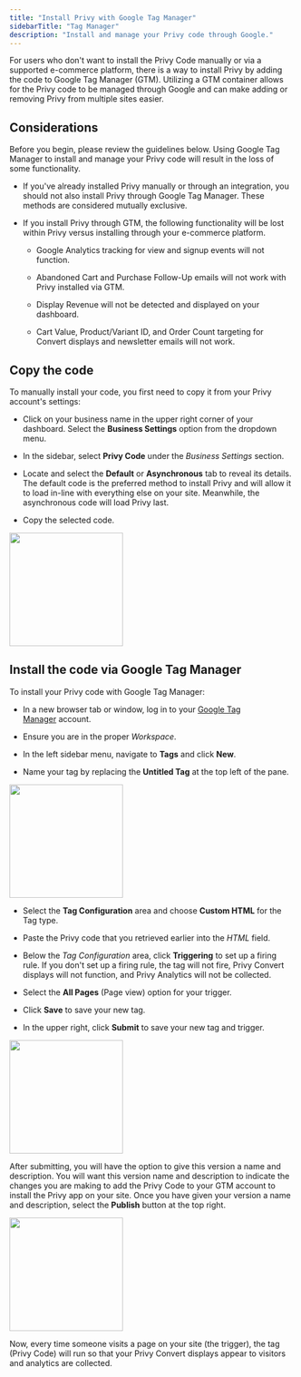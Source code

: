 ```yaml
---
title: "Install Privy with Google Tag Manager"
sidebarTitle: "Tag Manager"
description: "Install and manage your Privy code through Google."
---
```


For users who don't want to install the Privy Code manually or via a supported e-commerce platform, there is a way to install Privy by adding the code to Google Tag Manager (GTM). Utilizing a GTM container allows for the Privy code to be managed through Google and can make adding or removing Privy from multiple sites easier. 

## Considerations

Before you begin, please review the guidelines below. Using Google Tag Manager to install and manage your Privy code will result in the loss of some functionality. 

* If you've already installed Privy manually or through an integration, you should not also install Privy through Google Tag Manager. These methods are considered mutually exclusive. 

* If you install Privy through GTM, the following functionality will be lost within Privy versus installing through your e-commerce platform.

  * Google Analytics tracking for view and signup events will not function. 

  * Abandoned Cart and Purchase Follow-Up emails will not work with Privy installed via GTM.

  * Display Revenue will not be detected and displayed on your dashboard.

  * Cart Value, Product/Variant ID, and Order Count targeting for Convert displays and newsletter emails will not work.

## Copy the code

To manually install your code, you first need to copy it from your Privy account's settings:

* Click on your business name in the upper right corner of your dashboard. Select the **Business Settings** option from the dropdown menu. 

* In the sidebar, select **Privy Code** under the *Business Settings* section. 

* Locate and select the **Default** or **Asynchronous** tab to reveal its details. The default code is the preferred method to install Privy and will allow it to load in-line with everything else on your site. Meanwhile, the asynchronous code will load Privy last. 

* Copy the selected code. 

<img height="200" src="/images/integrations/copy-privy-code.gif" />

## Install the code via Google Tag Manager

To install your Privy code with Google Tag Manager:

* In a new browser tab or window, log in to your [Google Tag Manager](https://marketingplatform.google.com/about/tag-manager/) account.

* Ensure you are in the proper *Workspace*. 

* In the left sidebar menu, navigate to **Tags** and click **New**.

* Name your tag by replacing the **Untitled Tag** at the top left of the pane.

<img height="200" src="/images/integrations/gtm-create-tag.gif" />

* Select the **Tag Configuration** area and choose **Custom HTML** for the Tag type.

* Paste the Privy code that you retrieved earlier into the *HTML* field.

* Below the *Tag Configuration* area, click **Triggering** to set up a firing rule. If you don't set up a firing rule, the tag will not fire, Privy Convert displays will not function, and Privy Analytics will not be collected.

* Select the **All Pages** (Page view) option for your trigger. 

* Click **Save** to save your new tag.

* In the upper right, click **Submit** to save your new tag and trigger. 

<img height="200" src="/images/integrations/gtm-save-and-submit-tag.gif" />

After submitting, you will have the option to give this version a name and description. You will want this version name and description to indicate the changes you are making to add the Privy Code to your GTM account to install the Privy app on your site. Once you have given your version a name and description, select the **Publish** button at the top right. 

<img height="200" src="/images/integrations/gtm-publish-changes.png" />

Now, every time someone visits a page on your site (the trigger), the tag (Privy Code) will run so that your Privy Convert displays appear to visitors and analytics are collected.